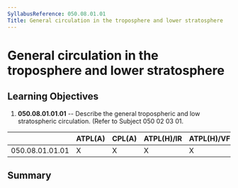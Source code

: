 ```yaml
---
SyllabusReference: 050.08.01.01
Title: General circulation in the troposphere and lower stratosphere
---
```


# General circulation in the troposphere and lower stratosphere

## Learning Objectives

1.  **050.08.01.01.01** -- Describe the general tropospheric and low
    stratospheric circulation. (Refer to Subject 050 02 03 01.

|                 | ATPL(A) | CPL(A) | ATPL(H)/IR | ATPL(H)/VFR | CPL(H) | IR  | CBIR(A) |
| --------------- | ------- | ------ | ---------- | ----------- | ------ | --- | ------- |
| 050.08.01.01.01 | X       | X      | X          | X           | X      |     |         |

## Summary
